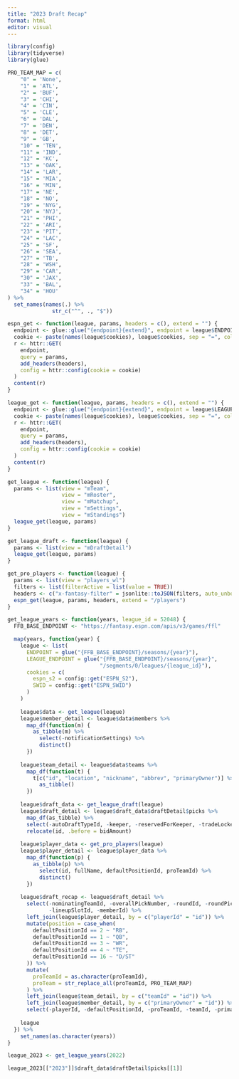 ```yaml
---
title: "2023 Draft Recap"
format: html
editor: visual
---
```


```r
library(config)
library(tidyverse)
library(glue)
```

```r
PRO_TEAM_MAP = c(
    "0" = 'None',
    "1" = 'ATL',
    "2" = 'BUF',
    "3" = 'CHI',
    "4" = 'CIN',
    "5" = 'CLE',
    "6" = 'DAL',
    "7" = 'DEN',
    "8" = 'DET',
    "9" = 'GB',
    "10" = 'TEN',
    "11" = 'IND',
    "12" = 'KC',
    "13" = 'OAK',
    "14" = 'LAR',
    "15" = 'MIA',
    "16" = 'MIN',
    "17" = 'NE',
    "18" = 'NO',
    "19" = 'NYG',
    "20" = 'NYJ',
    "21" = 'PHI',
    "22" = 'ARI',
    "23" = 'PIT',
    "24" = 'LAC',
    "25" = 'SF',
    "26" = 'SEA',
    "27" = 'TB',
    "28" = 'WSH',
    "29" = 'CAR',
    "30" = 'JAX',
    "33" = 'BAL',
    "34" = 'HOU'
) %>% 
  set_names(names(.) %>% 
              str_c("^", ., "$"))
```

```r
espn_get <- function(league, params, headers = c(), extend = "") {
  endpoint <- glue::glue("{endpoint}{extend}", endpoint = league$ENDPOINT)
  cookie <- paste(names(league$cookies), league$cookies, sep = "=", collapse = ";")
  r <- httr::GET(
    endpoint,
    query = params,
    add_headers(headers),
    config = httr::config(cookie = cookie)
  )
  content(r)
}

league_get <- function(league, params, headers = c(), extend = "") {
  endpoint <- glue::glue("{endpoint}{extend}", endpoint = league$LEAGUE_ENDPOINT)
  cookie <- paste(names(league$cookies), league$cookies, sep = "=", collapse = ";")
  r <- httr::GET(
    endpoint,
    query = params,
    add_headers(headers),
    config = httr::config(cookie = cookie)
  )
  content(r)
}

get_league <- function(league) {
  params <- list(view = "mTeam",
                 view = "mRoster",
                 view = "mMatchup",
                 view = "mSettings",
                 view = "mStandings")
  league_get(league, params)
}

get_league_draft <- function(league) {
  params <- list(view = "mDraftDetail")
  league_get(league, params)
}

get_pro_players <- function(league) {
  params <- list(view = "players_wl")
  filters <- list(filterActive = list(value = TRUE))
  headers <- c("x-fantasy-filter" = jsonlite::toJSON(filters, auto_unbox = TRUE))
  espn_get(league, params, headers, extend = "/players")
}
```

```r
get_league_years <- function(years, league_id = 52048) {
  FFB_BASE_ENDPOINT <- "https://fantasy.espn.com/apis/v3/games/ffl"

  map(years, function(year) {
    league <- list(
      ENDPOINT = glue("{FFB_BASE_ENDPOINT}/seasons/{year}"),
      LEAGUE_ENDPOINT = glue("{FFB_BASE_ENDPOINT}/seasons/{year}",
                             "/segments/0/leagues/{league_id}"),
      cookies = c(
        espn_s2 = config::get("ESPN_S2"),
        SWID = config::get("ESPN_SWID")
      )
    )
    
    league$data <- get_league(league)
    league$member_detail <- league$data$members %>% 
      map_df(function(m) {
        as_tibble(m) %>% 
          select(-notificationSettings) %>% 
          distinct()
      })
    
    league$team_detail <- league$data$teams %>% 
      map_df(function(t) {
        t[c("id", "location", "nickname", "abbrev", "primaryOwner")] %>% 
          as_tibble()
      })
    
    league$draft_data <- get_league_draft(league)
    league$draft_detail <- league$draft_data$draftDetail$picks %>%  
      map_df(as_tibble) %>% 
      select(-autoDraftTypeId, -keeper, -reservedForKeeper, -tradeLocked) %>% 
      relocate(id, .before = bidAmount)
    
    league$player_data <- get_pro_players(league)
    league$player_detail <- league$player_data %>% 
      map_df(function(p) {
        as_tibble(p) %>% 
          select(id, fullName, defaultPositionId, proTeamId) %>% 
          distinct()
      })
    
    league$draft_recap <- league$draft_detail %>% 
      select(-nominatingTeamId, -overallPickNumber, -roundId, -roundPickNumber,
             -lineupSlotId, -memberId) %>% 
      left_join(league$player_detail, by = c("playerId" = "id")) %>% 
      mutate(position = case_when(
        defaultPositionId == 2 ~ "RB",
        defaultPositionId == 1 ~ "QB",
        defaultPositionId == 3 ~ "WR",
        defaultPositionId == 4 ~ "TE",
        defaultPositionId == 16 ~ "D/ST"
      )) %>% 
      mutate(
        proTeamId = as.character(proTeamId),
        proTeam = str_replace_all(proTeamId, PRO_TEAM_MAP)
      ) %>% 
      left_join(league$team_detail, by = c("teamId" = "id")) %>%
      left_join(league$member_detail, by = c("primaryOwner" = "id")) %>%
      select(-playerId, -defaultPositionId, -proTeamId, -teamId, -primaryOwner)
    
    league
  }) %>% 
    set_names(as.character(years))
}
```

```r
league_2023 <- get_league_years(2022)
```

```r
league_2023[["2023"]]$draft_data$draftDetail$picks[[1]]
```

